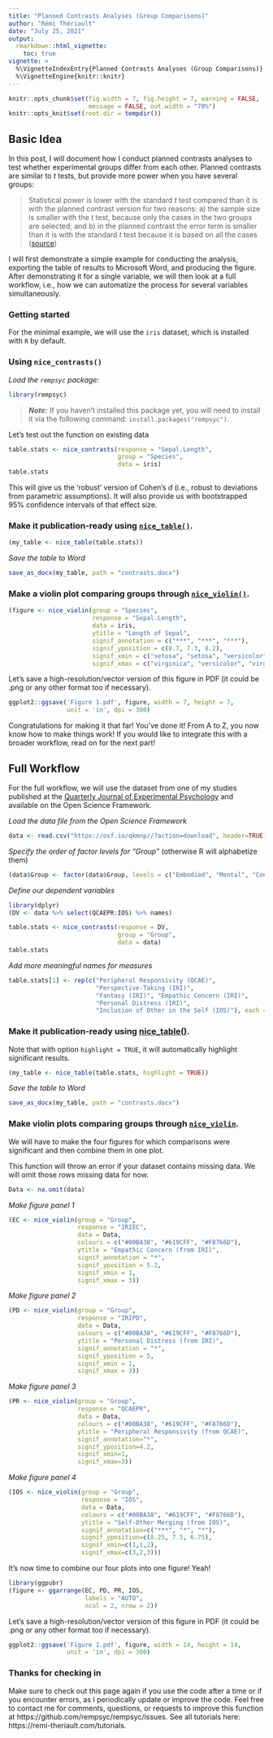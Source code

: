 ```yaml
---
title: "Planned Contrasts Analyses (Group Comparisons)"
author: "Rémi Thériault"
date: "July 25, 2021"
output:
  rmarkdown::html_vignette:
    toc: true
vignette: >
  %\VignetteIndexEntry{Planned Contrasts Analyses (Group Comparisons)}
  %\VignetteEngine{knitr::knitr}
---
```


```r
knitr::opts_chunk$set(fig.width = 7, fig.height = 7, warning = FALSE, 
                      message = FALSE, out.width = "70%")
knitr::opts_knit$set(root.dir = tempdir())
```

## Basic Idea

In this post, I will document how I conduct planned contrasts analyses to test whether experimental groups differ from each other. Planned contrasts are similar to *t* tests, but provide more power when you have several groups:

> Statistical power is lower with the standard *t* test compared than it is with the planned contrast version for two reasons: a) the sample size is smaller with the *t* test, because only the cases in the two groups are selected; and b) in the planned contrast the error term is smaller than it is with the standard *t* test because it is based on all the cases ([source](https://web.pdx.edu/~newsomj/uvclass/ho_planned%20contrasts.pdf))

I will first demonstrate a simple example for conducting the analysis, exporting the table of results to Microsoft Word, and producing the figure. After demonstrating it for a single variable, we will then look at a full workflow, i.e., how we can automatize the process for several variables simultaneously.

### Getting started

For the minimal example, we will use the `iris` dataset, which is installed with `R` by default.

### Using `nice_contrasts()`

*Load the `rempsyc` package:*

```r
library(rempsyc)
```

> ***Note:*** If you haven't installed this package yet, you will need to install it via the following command: `install.packages("rempsyc")`.

Let's test out the function on existing data

```r
table.stats <- nice_contrasts(response = "Sepal.Length",
                              group = "Species",
                              data = iris)
table.stats
```

This will give us the 'robust' version of Cohen's *d* (i.e., robust to deviations from parametric assumptions). It will also provide us with bootstrapped 95% confidence intervals of that effect size.

### Make it publication-ready using [`nice_table()`](../articles/table.html).

```r
(my_table <- nice_table(table.stats))
```

*Save the table to Word*

```r
save_as_docx(my_table, path = "contrasts.docx")
```

### Make a violin plot comparing groups through [`nice_violin()`](../articles/violin.html).

```r
(figure <- nice_violin(group = "Species", 
                       response = "Sepal.Length", 
                       data = iris,
                       ytitle = "Length of Sepal", 
                       signif_annotation = c("***", "***", "***"),
                       signif_yposition = c(8.7, 7.3, 8.2),
                       signif_xmin = c("setosa", "setosa", "versicolor"),
                       signif_xmax = c("virginica", "versicolor", "virginica")))
```

Let's save a high-resolution/vector version of this figure in PDF (it could be .png or any other format too if necessary).

```r
ggplot2::ggsave('Figure 1.pdf', figure, width = 7, height = 7, 
                unit = 'in', dpi = 300)
```

Congratulations for making it that far! You've done it! From A to Z, you now know how to make things work! If you would like to integrate this with a broader workflow, read on for the next part!

## Full Workflow

For the full workflow, we will use the dataset from one of my studies published at the [Quarterly Journal of Experimental Psychology](https://doi.org/10.1177/17470218211024826) and available on the Open Science Framework.

*Load the data file from the Open Science Framework*

```r
data <- read.csv("https://osf.io/qkmnp//?action=download", header=TRUE)
```

*Specify the order of factor levels for "Group"* (otherwise R will alphabetize them)

```r
(data$Group <- factor(data$Group, levels = c("Embodied", "Mental", "Control")))
```


*Define our dependent variables*

```r
library(dplyr)
(DV <- data %>% select(QCAEPR:IOS) %>% names)
```

```r
table.stats <- nice_contrasts(response = DV,
                              group = "Group",
                              data = data)
table.stats

```

*Add more meaningful names for measures*

```r
table.stats[1] <- rep(c("Peripheral Responsivity (QCAE)",
                        "Perspective-Taking (IRI)", 
                        "Fantasy (IRI)", "Empathic Concern (IRI)", 
                        "Personal Distress (IRI)",
                        "Inclusion of Other in the Self (IOS)"), each = 3)
```

### Make it publication-ready using [nice_table()](../articles/table.html).

Note that with option `highlight = TRUE`, it will automatically highlight significant results.

```r
(my_table <- nice_table(table.stats, highlight = TRUE))
```

*Save the table to Word*

```r
save_as_docx(my_table, path = "contrasts.docx")
```

### Make violin plots comparing groups through [`nice_violin`](../articles/violin.html).

We will have to make the four figures for which comparisons were significant and then combine them in one plot.

This function will throw an error if your dataset contains missing data. We will omit those rows missing data for now.

```r
Data <- na.omit(data)
```

*Make figure panel 1*

```r
(EC <- nice_violin(group = "Group",
                   response = "IRIEC", 
                   data = Data,
                   colours = c("#00BA38", "#619CFF", "#F8766D"), 
                   ytitle = "Empathic Concern (from IRI)", 
                   signif_annotation = "*", 
                   signif_yposition = 5.2, 
                   signif_xmin = 1, 
                   signif_xmax = 3))
```

*Make figure panel 2*

```r
(PD <- nice_violin(group = "Group", 
                   response = "IRIPD", 
                   data = Data,
                   colours = c("#00BA38", "#619CFF", "#F8766D"), 
                   ytitle = "Personal Distress (from IRI)", 
                   signif_annotation = "*", 
                   signif_yposition = 5, 
                   signif_xmin = 1,
                   signif_xmax = 3))
```

*Make figure panel 3*

```r
(PR <- nice_violin(group = "Group", 
                   response = "QCAEPR", 
                   data = Data,
                   colours = c("#00BA38", "#619CFF", "#F8766D"), 
                   ytitle = "Peripheral Responsivity (from QCAE)", 
                   signif_annotation="*",
                   signif_yposition=4.2,
                   signif_xmin=1,
                   signif_xmax=3))
```

*Make figure panel 4*

```r
(IOS <- nice_violin(group = "Group", 
                    response = "IOS", 
                    data = Data,
                    colours = c("#00BA38", "#619CFF", "#F8766D"), 
                    ytitle = "Self-Other Merging (from IOS)", 
                    signif_annotation=c("***", "*", "*"),
                    signif_yposition=c(8.25, 7.5, 6.75),
                    signif_xmin=c(1,1,2),
                    signif_xmax=c(3,2,3)))
```

It's now time to combine our four plots into one figure! Yeah!

```r
library(ggpubr)
(figure <- ggarrange(EC, PD, PR, IOS,
                     labels = "AUTO",
                     ncol = 2, nrow = 2))
```

Let's save a high-resolution/vector version of this figure in PDF (it could be .png or any other format too if necessary).

```r
ggplot2::ggsave('Figure 1.pdf', figure, width = 14, height = 14, 
                unit = 'in', dpi = 300)
```

### Thanks for checking in
    
Make sure to check out this page again if you use the code after a time or if you encounter errors, as I periodically update or improve the code. Feel free to contact me for comments, questions, or requests to improve this function at https://github.com/rempsyc/rempsyc/issues. See all tutorials here: https://remi-theriault.com/tutorials.

